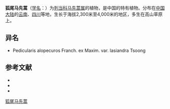 {{Speciesbox
| name = 狐尾马先蒿
| status = 
| status_system = 
| image =
| genus = Pedicularis
| species = alopecuros
| authority = Franch.
| subdivision_ranks =[[变种|变种]]
| subdivision =
* 狐尾马先蒿狐尾变种 ''P. a.'' var. ''alopecuros''
* 狐尾马先蒿毛药变种 ''P. a.'' var. ''lasiandra''
}}

'''狐尾马先蒿'''（[[学名|学名]]：{{lang|la|''Pedicularis alopecuros''}}）为[[列当科|列当科]][[马先蒿属|马先蒿属]]的植物，是中国的特有植物。分布在[[中国大陆|中国大陆]]的[[云南|云南]]、[[四川|四川]]等地，生长于海拔2,300米至4,000米的地区，多生在高山草原上。

== 异名 ==
* Pedicularis alopecuros Franch. ex Maxim. var. lasiandra Tsoong

== 参考文献 ==
<div class="references-small">
* {{cite web| url =http://www.bioinfo.cn/db05/KmzwSpecies.php?action=view&id=21217| title =狐尾马先蒿（变种）| work =《中国高等植物数据库全库》| publisher =中国科学院微生物研究所| author =昆明植物研究所| accessdate =2009-02-25| deadurl =yes| archiveurl =https://web.archive.org/web/20160305101536/http://www.bioinfo.cn/db05/KmzwSpecies.php?action=view&id=21217| archivedate =2016-03-05}}
*{{cite web | url=http://db.kib.ac.cn/CNFlora/SearchResult.aspx?CPNI=CPNI-091-43740 | title=狐尾马先蒿狐尾变种 ''Pedicularis alopecuros'' | publisher=中国植物物种信息数据库 | accessdate=2013-01-15}}
* {{CPNI| zh=狐尾马先蒿毛药变种 | id=091-43741 | binomial=Pedicularis alopecuros | authority=Tsoong | var=lasiandra | accessdate=2013-01-17}}
</div>
{{Taxonbar|from=Q15231045}}

[[Category:马先蒿属|狐尾马先蒿]]


{{植物小作品}}